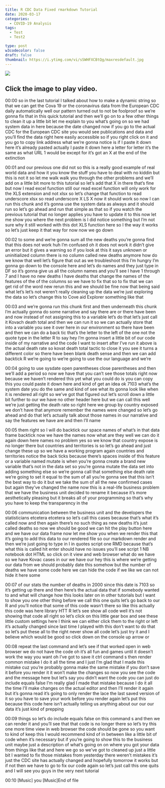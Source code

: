 ```yaml
---
title: R CDC Data Fixed rmarkdown Tutorial
date: 2020-03-17
categories:
  - COVID-19 Analysis
tags:
  - Test
  - Test2

type: post
w3codecolor: false
draft: false
thumbnail: https://i.ytimg.com/vi/sSWHFXCBtQg/maxresdefault.jpg
---
```


<a href="https://www.youtube.com/watch?v=sSWHFXCBtQg">
<picture><img src="https://i.ytimg.com/vi/sSWHFXCBtQg/maxresdefault.jpg"></picture>
</a>



## Click the image to play video.



00:00
so in the last tutorial I talked about how to make a dynamic string so that we
can get the Cova 19 or the coronavirus data from the European CDC daily
automatically well our pattern turned out to not be foolproof so we're gonna
fix that in this quick tutorial and then we'll go on to a few other things to
clean it up a little bit let me explain to you what's going on so we had system
data in here because the date changed now if you go to the actual CDC for the
European CDC site you would see publications and data and you'll find
the data right here easily accessible so if you right click on it and you go to
copy link address what we're gonna notice is if I paste it down here it's
already pasted actually I paste it down here a letter for letter it's the same
as what URL 1 would be except for it's got an X at the end of the extinction

00:01
and our previous one did not so this is a really good example of real world data
and how it you know the stuff you have to deal with no kiddin but this is not
it so let me walk walk you through the other problems and we'll add on a little
bit more to this tutorial so let's add that X in there
that's fine but now I read excel function still our read excel function
will only work for the XLS extension and not xlsx so let's change that function
to read underscore xlsx so read underscore X LS X now it should work so
now I can run this chunk and it's gonna use the system data as always and it
should run so let's go ahead and run that simple as that so if you watch the
previous tutorial that no longer applies
you have to update it to this now let me
show you where the next problem is I did
notice something but I'm not sure why it still worked with this dot XLS function
here so I the way it works so let's just keep it that way for now now we go down

00:02
to some and we're gonna sum all the new deaths you're gonna find that this does
not work huh I'm confused oh it does not work it
didn't give an error but it gives a warning so if you look at this it says
unknown or uninitialized column there is no column called new deaths anymore how
do we know that well let's figure that out as we troubleshoot this I'm hungry
I'm gonna go down to the console here and let's do names and they just type in
DF so it's gonna give us all the column names and you'll see I have 1 through 7
and I have no new deaths I have deaths that change the names of
the features of the of the columns so we have to fix that so to fix that we can
get rid of the word new rerun this and we should be fine now that being said
what let's let's not weren't really cleaning up the data we're just
exploring the data so let's change this to Cove aid Explorer something like that

00:03
and we're gonna run this chunk first and then underneath this chunk I'm actually
gonna do some narrative and say there are or there have been and now instead
of not assigning this to a variable let's do that let's just call it
Kovach death total and then we can run it so we can actually store that into a
variable you see it over here in our environment so there have been and then
we can do a back tic that's the letter to the left of the one not the quote
type in the letter R to say hey I'm gonna insert a little bit of our code
inside of my narrative and the code I want to insert after I've run it above
is the actual death rate so kovat death total tactic to close it you see it
turns a different color so there have been blank death sense and then we can
add backtick R we're going to we're going to use the our language and we're

00:04
going to use sysdate open parentheses close parentheses and then we'll add a
period so now we have that you can't see those totals right now because we
haven't rendered this yet what you could do is you can copy this you could paste
it down here and kind of get an idea ok 7103 what's the system date you do the
same and kind of see what its gonna look like
when it is rendered all right so we've got that figured out
let's scroll down a little bit further to our we have no other header here but
we can call this well we're just getting the death rate
so right here we group by country exposed we don't have that anymore remember
the names were changed so let's go ahead and do that let's actually talk about
those names in our narrative and say the features we have are and then I'll name

00:05
them right so I will do backtick our space names of what's in that data frame
backtick now we have the names now what are they well we can do it again down
here names no problem yes so we know that country expose is no longer there
but countries and territories is so let's go ahead and just change these up
so we have a working program again countries and territories notice the
back ticks because there's spaces inside of this feature or a variable named
mutate is when you're gonna create a brand new variable that's not in the
data set so you're gonna mutate the data set into adding something else so we're
gonna call that something else death rate we're going to set it equal to the
sum of all you're gonna see that this isn't the best way to do it but we take
the sum of all the new confirmed cases but again they've changed the name now
this is a real-life business problem that we have the business unit decided
to rename it because it's more aesthetically pleasing but it breaks all
of your programming so that's why you have to keep the transparency in the

00:06
communication between the business unit and the developers the statisticians
etcetera etcetera so let's call this cases because that's what it's called
now and then again there's no such thing
as new deaths it's just called deaths so now we should be good we can hit the
play button here and we have our data frame now let me show you when we render
this that it's going to add this data to our rendered file
so our markdown render and then we're just going to type in
I in quotes script one RMD because that's what this is called
hit enter should have no issues you'll see script 1 NB notebook dot HTML so
click on it view and web browser what do
we have so we have Kovac cases in our we
have our hey this is where we're getting our data from we should probably date
this somehow but the number of deaths we
have some code here we can hide the code if we like we can not hide it here some

00:07
of our stats the number of deaths in 2000 since this date is 7103 so it's
getting up there and then here's the actual data that if somebody wanted to
and what will change how this looks later on in other tutorials but I want
to show you one other thing before we call this one quits let's go back to our
R and you'll notice that some of this code wasn't there so like this actually
this code was here library HTT R let's see show all code well it's not showing
that code all right so let's click on this little gear box and see these
little custom settings here I think we can either click them to the right or
left it's actually changed since last time I played with this don't want to do
that so let's put these all to the right never show all code let's just try it
and I believe which would be good so click down on the console up arrow or

00:08
repeat the last command and let's see if that worked open in web browser we do
not have the code oh it's all fun and games until it doesn't work the way you
want oh I've got to save it ctrl command
s then render common mistake I do it all the time
and I just I'm glad that I made this mistake cuz you're probably gonna make
the same mistake if you don't save it before you render it it won't make the
changes so now you see the code and the message here but let's say you didn't
want the code you can just do include equals false I'm really glad I made that
mistake because I do it all the time I'll make changes on the actual editor
and then I'll render it again but it's gonna read it's going to
only render the lace the last saved version of it so you have to save your
work before you render again let's put this because this code here isn't
actually telling us anything about our our our data it's just kind of prepping

00:09
things so let's do include equals false on this command s and then we can render
it and you'll see that that code is no longer there so let's try this one more
time view in web browser the code should
be gone so you want to kind of keep this I would recommend kind of in between
like a little bit of code when it's necessary but if you're going to show
this to the business unit maybe just a description of what's going on on where
you got your data from things like that and here we go so we've got to cleaned
up just a little bit I wanted to fix those mistakes from yesterday there
weren't mistakes it's just the CDC site has actually changed and hopefully
tomorrow it works but if not then we have to go to fix our code again so
let's just call this one quits and I will see you guys in the very next tutorial

00:10
[Music] you [Music]End of file

